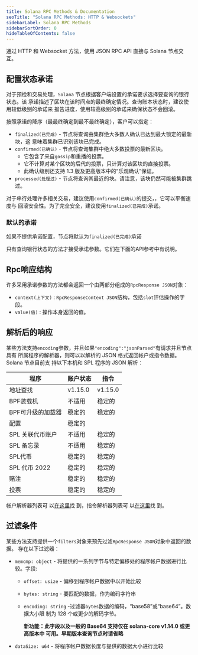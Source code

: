 ```yaml
---
title: Solana RPC Methods & Documentation
seoTitle: "Solana RPC Methods: HTTP & Websockets"
sidebarLabel: Solana RPC Methods
sidebarSortOrder: 0
hideTableOfContents: false
---
```


通过 HTTP 和 Websocket 方法，使用 JSON RPC API 直接与 Solana 节点交互。

## 配置状态承诺

对于预检和交易处理，`Solana` 节点根据客户端设置的承诺要求选择要查询的银行状态。该
承诺描述了区块在该时间点的最终确定情况。查询账本状态时，建议使用较低级别的承诺来
报告进度，使用较高级别的承诺来确保状态不会回滚。

按照承诺的降序（最最终确定到最不最终确定），客户可以指定：

- `finalized(已完成)` - 节点将查询由集群绝大多数人确认已达到最大锁定的最新块，这
  意味着集群已识别该块已完成。
- `confirmed(已确认)` - 节点将查询集群中绝大多数投票的最新区块。
  - 它包含了来自`gossip`和重播的投票。
  - 它不计算对某个区块的后代的投票，只计算对该区块的直接投票。
  - 此确认级别还支持 1.3 版及更高版本中的“乐观确认”保证。
- `processed(处理过)` - 节点将查询其最近的块。请注意，该块仍然可能被集群跳过。

对于串行处理许多相关交易，建议使用`confirmed(已确认)`的提交，，它可以平衡速度与
回滚安全性。为了完全安全，建议使用`finalized(已完成)`承诺。

### 默认的承诺

如果不提供承诺配置，节点将默认为`finalized(已完成)`承诺

只有查询银行状态的方法才接受承诺参数。它们在下面的API参考中有说明。

## Rpc响应结构

许多采用承诺参数的方法都会返回一个由两部分组成的`RpcResponse JSON`对象：

- `context(上下文)` : `RpcResponseContext JSON`结构，包括`slot`评估操作的字段。
- `value(值)` : 操作本身返回的值。

## 解析后的响应

某些方法支持`encoding`参数，并且如果`"encoding":"jsonParsed"`有请求并且节点具有
所属程序的解析器，则可以以解析的 JSON 格式返回帐户或指令数据。Solana 节点目前支
持以下本机和 SPL 程序的 JSON 解析：

| 程序              | 账户状态 | 指令    |
| ----------------- | -------- | ------- |
| 地址查找          | v1.15.0  | v1.15.0 |
| BPF装载机         | 不适用   | 稳定的  |
| BPF可升级的加载器 | 稳定的   | 稳定的  |
| 配置              | 稳定的   |         |
| SPL 关联代币账户  | 不适用   | 稳定的  |
| SPL 备忘录        | 不适用   | 稳定的  |
| SPL代币           | 稳定的   | 稳定的  |
| SPL 代币 2022     | 稳定的   | 稳定的  |
| 赌注              | 稳定的   | 稳定的  |
| 投票              | 稳定的   | 稳定的  |

帐户解析器列表可
以[在这里](https://github.com/solana-labs/solana/blob/master/account-decoder/src/parse_account_data.rs)找
到，指令解析器列表可
以[在这里](https://github.com/solana-labs/solana/blob/master/transaction-status/src/parse_instruction.rs)找
到。

## 过滤条件

某些方法支持提供一个`filters`对象来预先过滤`RpcResponse JSON`对象中返回的数据。
存在以下过滤器：

- `memcmp: object` - 将提供的一系列字节与特定偏移处的程序帐户数据进行比较。字段:

  - `offset: usize` - 偏移到程序帐户数据中以开始比较
  - `bytes: string` - 要匹配的数据，作为编码字符串
  - `encoding: string` -过滤器`bytes`数据的编码，“base58”或“base64”。数据大小限
    制为 128 个或更少的解码字节。

    **新功能：此字段以及一般的 Base64 支持仅在 solana-core v1.14.0 或更高版本中
    可用。早期版本查询节点时请省略**

- `dataSize: u64` - 将程序帐户数据长度与提供的数据大小进行比较
